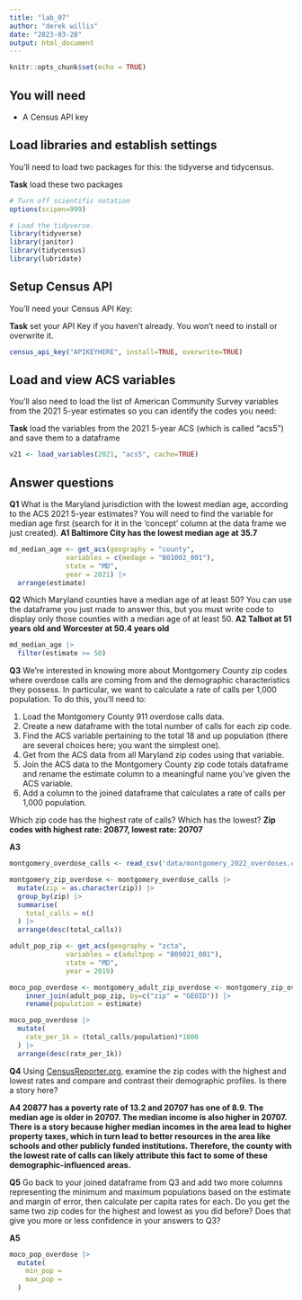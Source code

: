 ```yaml
---
title: "lab_07"
author: "derek willis"
date: "2023-03-28"
output: html_document
---
```


```r
knitr::opts_chunk$set(echo = TRUE)
```

## You will need

-   A Census API key

## Load libraries and establish settings

You'll need to load two packages for this: the tidyverse and tidycensus.

**Task** load these two packages

```r
# Turn off scientific notation
options(scipen=999)

# Load the tidyverse.
library(tidyverse)
library(janitor)
library(tidycensus)
library(lubridate)
```

## Setup Census API

You'll need your Census API Key:

**Task** set your API Key if you haven't already. You won't need to install or overwrite it.

```r
census_api_key("APIKEYHERE", install=TRUE, overwrite=TRUE)
```

## Load and view ACS variables

You'll also need to load the list of American Community Survey variables from the 2021 5-year estimates so you can identify the codes you need:

**Task** load the variables from the 2021 5-year ACS (which is called "acs5") and save them to a dataframe

```r
v21 <- load_variables(2021, "acs5", cache=TRUE)
```

## Answer questions

**Q1** What is the Maryland jurisdiction with the lowest median age, according to the ACS 2021 5-year estimates? You will need to find the variable for median age first (search for it in the 'concept' column at the data frame we just created). **A1 Baltimore City has the lowest median age at 35.7**

```r
md_median_age <- get_acs(geography = "county",
              variables = c(medage = "B01002_001"),
              state = "MD",
              year = 2021) |>
  arrange(estimate)
```

**Q2** Which Maryland counties have a median age of at least 50? You can use the dataframe you just made to answer this, but you must write code to display only those counties with a median age of at least 50. **A2 Talbot at 51 years old and Worcester at 50.4 years old**

```r
md_median_age |>
  filter(estimate >= 50)
```

**Q3** We're interested in knowing more about Montgomery County zip codes where overdose calls are coming from and the demographic characteristics they possess. In particular, we want to calculate a rate of calls per 1,000 population. To do this, you'll need to:

1.  Load the Montgomery County 911 overdose calls data.
2.  Create a new dataframe with the total number of calls for each zip code.
3.  Find the ACS variable pertaining to the total 18 and up population (there are several choices here; you want the simplest one).
4.  Get from the ACS data from all Maryland zip codes using that variable.
5.  Join the ACS data to the Montgomery County zip code totals dataframe and rename the estimate column to a meaningful name you've given the ACS variable.
6.  Add a column to the joined dataframe that calculates a rate of calls per 1,000 population.

Which zip code has the highest rate of calls? Which has the lowest? **Zip codes with highest rate: 20877, lowest rate: 20707**

**A3**

```r
montgomery_overdose_calls <- read_csv('data/montgomery_2022_overdoses.csv')

montgomery_zip_overdose <- montgomery_overdose_calls |>
  mutate(zip = as.character(zip)) |>
  group_by(zip) |>
  summarise(
    total_calls = n()
  ) |>
  arrange(desc(total_calls))

adult_pop_zip <- get_acs(geography = "zcta",
              variables = c(adultpop = "B09021_001"),
              state = "MD",
              year = 2019) 

moco_pop_overdose <- montgomery_adult_zip_overdose <- montgomery_zip_overdose |>
    inner_join(adult_pop_zip, by=c("zip" = "GEOID")) |>
    rename(population = estimate)

moco_pop_overdose |>
  mutate(
    rate_per_1k = (total_calls/population)*1000
  ) |>
  arrange(desc(rate_per_1k))

```

**Q4** Using [CensusReporter.org](https://censusreporter.org/), examine the zip codes with the highest and lowest rates and compare and contrast their demographic profiles. Is there a story here?

**A4 20877 has a poverty rate of 13.2 and 20707 has one of 8.9. The median age is older in 20707. The median income is also higher in 20707. There is a story because higher median incomes in the area lead to higher property taxes, which in turn lead to better resources in the area like schools and other publicly funded institutions. Therefore, the county with the lowest rate of calls can likely attribute this fact to some of these demographic-influenced areas.**

**Q5** Go back to your joined dataframe from Q3 and add two more columns representing the minimum and maximum populations based on the estimate and margin of error, then calculate per capita rates for each. Do you get the same two zip codes for the highest and lowest as you did before? Does that give you more or less confidence in your answers to Q3?

**A5**

```r
moco_pop_overdose |>
  mutate(
    min_pop = 
    max_pop = 
  ) 
```
